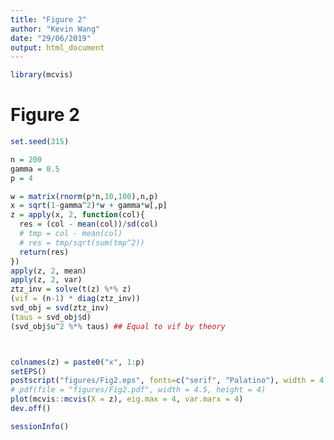 ```yaml
---
title: "Figure 2"
author: "Kevin Wang"
date: "29/06/2019"
output: html_document
---
```


```r
library(mcvis)
```


# Figure 2

```r
set.seed(315)

n = 200
gamma = 0.5
p = 4

w = matrix(rnorm(p*n,10,100),n,p)
x = sqrt(1-gamma^2)*w + gamma*w[,p]
z = apply(x, 2, function(col){
  res = (col - mean(col))/sd(col)
  # tmp = col - mean(col)
  # res = tmp/sqrt(sum(tmp^2))
  return(res)
})
apply(z, 2, mean)
apply(z, 2, var)
ztz_inv = solve(t(z) %*% z)
(vif = (n-1) * diag(ztz_inv))
svd_obj = svd(ztz_inv)
(taus = svd_obj$d)
(svd_obj$u^2 %*% taus) ## Equal to vif by theory



colnames(z) = paste0("x", 1:p)
setEPS()
postscript("figures/Fig2.eps", fonts=c("serif", "Palatino"), width = 4.5, height = 4)
# pdf(file = "figures/Fig2.pdf", width = 4.5, height = 4)
plot(mcvis::mcvis(X = z), eig.max = 4, var.marx = 4)
dev.off()
```


```r
sessionInfo()
```

